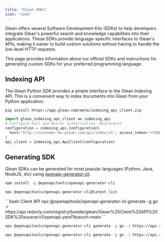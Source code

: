 ```yaml
---
title: "Glean SDKs"
icon: "code"
---
```


Glean offers several Software Development Kits (SDKs) to help developers integrate Glean's powerful search and knowledge capabilities into their applications. These SDKs provide language-specific interfaces to Glean's APIs, making it easier to build custom solutions without having to handle the low-level HTTP requests.

This page provides information about our official SDKs and instructions for generating custom SDKs for your preferred programming language.

## <Icon icon="python" size="1.5rem" /> Indexing API

The Glean Python SDK provides a simple interface to the Glean Indexing API. This is a convenient way to index documents into Glean from your Python application.


<Steps>

<Step title="Install the indexing API python sdk locally">

```shell
pip install https://app.glean.com/meta/indexing_api_client.zip
```
</Step>

<Step title="Set up the API client">

```python
import glean_indexing_api_client as indexing_api
# Configure host and Bearer authorization: BearerAuth
configuration = indexing_api.Configuration(
  host="http://customer-be.glean.com/api/index/v1", access_token="<YOUR_API_TOKEN>"
)
api_client = indexing_api.ApiClient(configuration)
```

</Step>

</Steps>


## Generating SDK
Glean SDKs can be generated for most popular languages (Python, Java, NodeJS, etc) using [openapi-generator-cli](https://github.com/OpenAPITools/openapi-generator-cli).

<Steps>

<Step title="Install openapi-generator-cli">

```bash shell
npm install -g @openapitools/openapi-generator-cli
```

</Step>

<Step title="List available languages">

```bash shell
npx @openapitools/openapi-generator-cli@latest list
```

</Step>

<Step title="Generate SDK">

<CodeGroup>
```bash Client API
npx @openapitools/openapi-generator-cli generate -g go -i https://api.redocly.com/registry/bundle/glean/Glean%20Client%20API%20SDK%20source/v1/openapi.yaml?branch=main
```

```bash Indexing API
npx @openapitools/openapi-generator-cli generate -g go -i https://api.redocly.com/registry/bundle/glean/Glean%20Indexing%20API%20SDK%20source/v1/openapi.yaml?branch=main
```

```bash Actions API
npx @openapitools/openapi-generator-cli generate -g go -i https://api.redocly.com/registry/bundle/glean/Glean%20Tools%20API%20-%20Early%20Access/v1/openapi/public/tools_rest.yaml?branch=main
```
</CodeGroup>

</Step>
</Steps>
